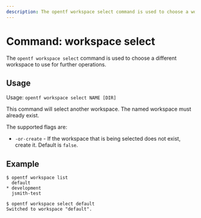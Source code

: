 ```yaml
---
description: The opentf workspace select command is used to choose a workspace.
---
```


# Command: workspace select

The `opentf workspace select` command is used to choose a different
workspace to use for further operations.

## Usage

Usage: `opentf workspace select NAME [DIR]`

This command will select another workspace. The named workspace must already
exist.

The supported flags are:

* `-or-create` - If the workspace that is being selected does not exist, create it. Default is `false`.

## Example

```
$ opentf workspace list
  default
* development
  jsmith-test

$ opentf workspace select default
Switched to workspace "default".
```
